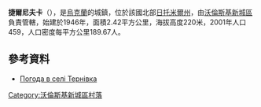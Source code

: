 {{coord|50|28|26|N|27|28|43|E|scale:30000|display=title}}

'''捷爾尼夫卡'''（{{lang-uk|Тернівка}}），是[[烏克蘭|烏克蘭]]的城鎮，位於該國北部[[日托米爾州|日托米爾州]]，由[[沃倫斯基新城區|沃倫斯基新城區]]負責管轄，始建於1946年，面積2.42平方公里，海拔高度220米，2001年人口459，人口密度每平方公里189.67人。

==參考資料==
* [http://weather.in.ua/ua/zhitomirskaja/26021 Погода в селі Тернівка] {{Wayback|url=http://weather.in.ua/ua/zhitomirskaja/26021 |date=20111219170355 }}

{{Ukraine-geo-stub}}
[[Category:沃倫斯基新城區村落|Category:沃倫斯基新城區村落]]